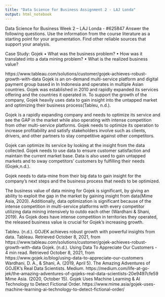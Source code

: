```yaml
---
title: "Data Science for Business Assignment 2 - LAJ Londa"
output: html_notebook
---
```

Data Science for Business Week 2 – LAJ Londa - #625847
Answer the following questions. Use the information from the course literature as a starting point for your argumentation. Find other reliable sources that support your analysis.

Case Study: Gojek
•	What was the business problem?
•	How was it translated into a data mining problem?
•	What is the realized business value?

https://www.tableau.com/solutions/customer/gojek-achieves-robust-growth-with-data
Gojek is an on-demand multi-service platform and digital payment group based in In Indonesia and operates in multiple Asian countries. Gojek was established in 2010 and rapidly expanded its services offering and the countries it operated in. To support the growth of the company, Gojek heavily uses data to gain insight into the untapped market and optimizing their business process(Tableu, n.d.).

Gojek is a rapidly expanding company and needs to optimize its service and see the GAP in the market while also operating with intense competition from other multi-service platforms. Gojek needs to optimize its operation to increase profitability and satisfy stakeholders involve such as clients, drivers, and other partners to stay competitive against other competitors.

Gojek can optimize its service by looking at the insight from the data collected. Gojek needs to use data to ensure customer satisfaction and maintain the current market base. Data is also used to gain untapped markets and to sway competitors' customers by fulfilling their needs (Gojek,n.d.).

Gojek needs to data-mine from their big data to gain insight for the company's next steps and the business process that needs to be optimized.

The business value of data mining for Gojek is significant, by giving an ability to exploit the gap in the market by gaining insight from data(Mime Asia, 2020). Additionally, data optimization is significant because of the intense competition in multi-service platforms with every competitor utilizing data mining intensively to outdo each other (Wardhani & Shani, 2019). As Gojek does have intense competition in territories they operated, the released business value is crucial for Gojek’s increasing growth.











Tableu. (n.d.). GOJEK achieves robust growth with powerful insights from data. Tableau. Retrieved October 8, 2021, from https://www.tableau.com/solutions/customer/gojek-achieves-robust-growth-with-data
Gojek. (n.d.). Using Data To Appreciate Our Customers - 4 min read. Retrieved October 8, 2021, from https://www.gojek.io/blog/using-data-to-appreciate-our-customers
Wardhani, D. A., & Shani, A. (2019, April 5). The Amazing Adventures of GOJEK’s Real Data Scientists. Medium. https://medium.com/life-at-go-jek/the-amazing-adventures-of-gojeks-real-data-scientists-20e9497cfe59
Mime Asia. (2020, October 15). Gojek Uses Machine Learning & AI Technology to Detect Fictional Order. https://www.mime.asia/gojek-uses-machine-learning-ai-technology-to-detect-fictional-order/



